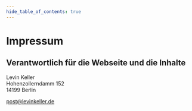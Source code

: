 ```yaml
---
hide_table_of_contents: true
---
```


# Impressum

## Verantwortlich für die Webseite und die Inhalte

Levin Keller<br/> Hohenzollerndamm 152<br/> 14199 Berlin

[post@levinkeller.de](mailto:post@levinkeller.de)
